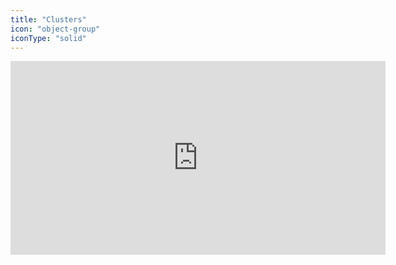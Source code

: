 ```yaml
---
title: "Clusters"
icon: "object-group"
iconType: "solid"
---
```


<iframe
  width="600"
  height="310"
  src="https://d8ts56gtwtyh1.cloudfront.net/docs/warehouse/clusters.mp4"
  title="Clusters"
  frameborder="0"
  allow="accelerometer; autoplay; muted"
  allowfullscreen
  autoplay
  muted
></iframe> 